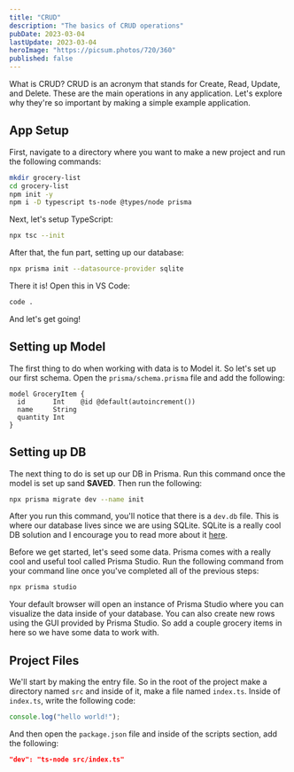 ```yaml
---
title: "CRUD"
description: "The basics of CRUD operations"
pubDate: 2023-03-04
lastUpdate: 2023-03-04
heroImage: "https://picsum.photos/720/360"
published: false
---
```


What is CRUD? CRUD is an acronym that stands for Create, Read, Update, and Delete. These are the main operations in any application. Let's explore why they're so important by making a simple example application.

## App Setup

First, navigate to a directory where you want to make a new project and run the following commands:

```bash
mkdir grocery-list
cd grocery-list
npm init -y
npm i -D typescript ts-node @types/node prisma
```

Next, let's setup TypeScript:

```bash
npx tsc --init
```

After that, the fun part, setting up our database:

```bash
npx prisma init --datasource-provider sqlite
```

There it is! Open this in VS Code:

```bash
code .
```

And let's get going!

## Setting up Model

The first thing to do when working with data is to Model it. So let's set up our first schema. Open the `prisma/schema.prisma` file and add the following:

```prisma
model GroceryItem {
  id       Int    @id @default(autoincrement())
  name     String
  quantity Int
}
```

## Setting up DB

The next thing to do is set up our DB in Prisma. Run this command once the model is set up sand **SAVED**. Then run the following:

```bash
npx prisma migrate dev --name init
```

After you run this command, you'll notice that there is a `dev.db` file. This is where our database lives since we are using SQLite. SQLite is a really cool DB solution and I encourage you to read more about it [here](https://www.sqlite.org/index.html).

Before we get started, let's seed some data. Prisma comes with a really cool and useful tool called Prisma Studio. Run the following command from your command line once you've completed all of the previous steps:

```bash
npx prisma studio
```

Your default browser will open an instance of Prisma Studio where you can visualize the data inside of your database. You can also create new rows using the GUI provided by Prisma Studio. So add a couple grocery items in here so we have some data to work with.

## Project Files

We'll start by making the entry file. So in the root of the project make a directory named `src` and inside of it, make a file named `index.ts`. Inside of `index.ts`, write the following code:

```ts
console.log("hello world!");
```

And then open the `package.json` file and inside of the scripts section, add the following:

```json
"dev": "ts-node src/index.ts"
```

